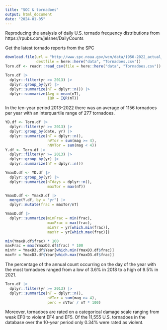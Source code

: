 ```yaml
---
title: "SOC & tornadoes"
output: html_document
date: "2024-01-05"
---
```


Reproducing the analysis of daily U.S. tornado frequency distributions from https://rpubs.com/jelsner/DailyCounts

Get the latest tornado reports from the SPC
```r
download.file(url = "http://www.spc.noaa.gov/wcm/data/1950-2022_actual_tornadoes.csv",
              destfile = here::here("data", "Tornadoes.csv"))
Torn.df <- readr::read_csv(file = here::here("data", "Tornadoes.csv"))
```

```r
Torn.df |>
  dplyr::filter(yr >= 2013) |>
  dplyr::group_by(yr) |>
  dplyr::summarize(nT = dplyr::n()) |>
  dplyr::summarize(Avg = mean(nT),
                   IQR = IQR(nT))
```

In the ten-year period 2013–2022 there was an average of 1156 tornadoes per year with an interquartile range of 277 tornadoes.

```r
YD.df <- Torn.df |>
  dplyr::filter(yr >= 2013) |>
  dplyr::group_by(date, yr) |>
  dplyr::summarize(nT = dplyr::n(), 
                   nVTor = sum(mag >= 4),
                   nNVTor = sum(mag < 4))
Y.df <- Torn.df |>
  dplyr::filter(yr >= 2013) |>
  dplyr::group_by(yr) |>
  dplyr::summarize(nT = dplyr::n())

YmaxD.df <- YD.df |>
  dplyr::group_by(yr) |>
  dplyr::summarize(nTdays = dplyr::n(),
                   maxTor = max(nT))

YmaxD.df <- YmaxD.df |>
  merge(Y.df, by = "yr") |>
  dplyr::mutate(frac = maxTor/nT)

YmaxD.df |>
  dplyr::summarize(minFrac = min(frac),
                   maxFrac = max(frac),
                   minYr = yr[which.min(frac)],
                   maxYr = yr[which.max(frac)])

min(YmaxD.df$frac) * 100
maxFrac = max(YmaxD3.df$frac) * 100
minYr = YmaxD3.df$Year[which.min(YmaxD3.df$frac)]
maxYr = YmaxD3.df$Year[which.max(YmaxD3.df$frac)]
```


The percentage of the annual count occurring on the day of the year with the most tornadoes ranged from a low of 3.6\% in 2018 to a high of 9.5\% in 2021.

```r
Torn.df |>
  dplyr::filter(yr >= 2013) |>
  dplyr::summarize(nT = dplyr::n(),
                   nVTor = sum(mag >= 4),
                   perc = nVTor / nT * 100)
```

Moreover, tornadoes are rated on a categorical damage scale ranging from weak EF0 to violent EF4 and EF5. Of the 11,555 U.S. tornadoes in the database over the 10-year period only 0.34\% were rated as violent.

